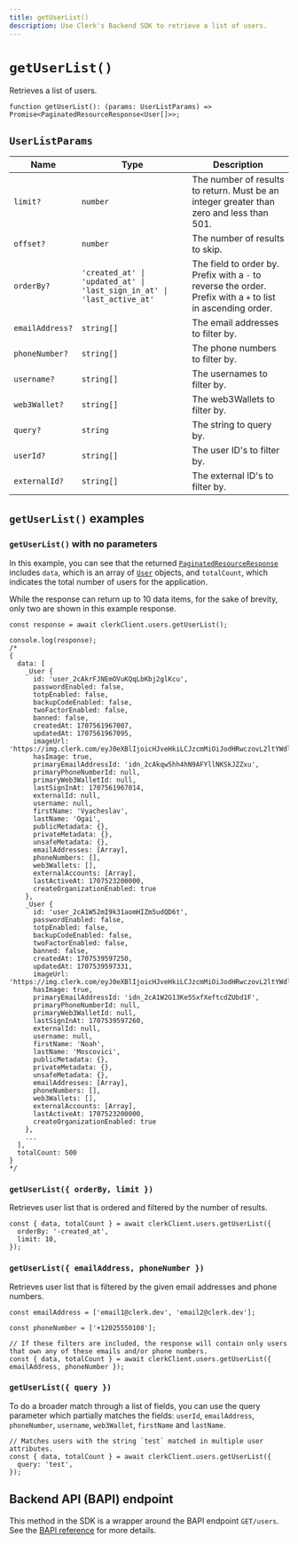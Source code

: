 ```yaml
---
title: getUserList()
description: Use Clerk's Backend SDK to retrieve a list of users.
---
```


# `getUserList()`

Retrieves a list of users.

```tsx
function getUserList(): (params: UserListParams) => Promise<PaginatedResourceResponse<User[]>>;
```

## `UserListParams`

| Name | Type | Description |
| --- | --- | --- |
| `limit?` | `number` | The number of results to return. Must be an integer greater than zero and less than 501. |
| `offset?` | `number` | The number of results to skip. |
| `orderBy?` | `'created_at' \| 'updated_at' \| 'last_sign_in_at' \| 'last_active_at'` | The field to order by. Prefix with a `-` to reverse the order. Prefix with a `+` to list in ascending order. |
| `emailAddress?` | `string[]` | The email addresses to filter by. |
| `phoneNumber?` | `string[]` | The phone numbers to filter by. |
| `username?` | `string[]` | The usernames to filter by. |
| `web3Wallet?` | `string[]` | The web3Wallets to filter by. |
| `query?` | `string` | The string to query by. |
| `userId?` | `string[]` | The user ID's to filter by. |
| `externalId?` | `string[]` | The external ID's to filter by. |

## `getUserList()` examples

### `getUserList()` with no parameters

In this example, you can see that the returned [`PaginatedResourceResponse`](/docs/references/backend/types/paginated-resource-response) includes `data`, which is an array of [`User`](/docs/references/backend/types/backend-user) objects, and `totalCount`, which indicates the total number of users for the application.

While the response can return up to 10 data items, for the sake of brevity, only two are shown in this example response.

```tsx
const response = await clerkClient.users.getUserList();

console.log(response);
/*
{
  data: [
    _User {
      id: 'user_2cAkrFJNEmOVuKQqLbKbj2glKcu',
      passwordEnabled: false,
      totpEnabled: false,
      backupCodeEnabled: false,
      twoFactorEnabled: false,
      banned: false,
      createdAt: 1707561967007,
      updatedAt: 1707561967095,
      imageUrl: 'https://img.clerk.com/eyJ0eXBlIjoicHJveHkiLCJzcmMiOiJodHRwczovL2ltYWdlcy5jbGVyay5kZXYvb2F1dGhfZ29vZ2xlL2ltZ18yY0Frckh3dWtza1NmYXhIajRLakNEbndJS2EifQ',
      hasImage: true,
      primaryEmailAddressId: 'idn_2cAkqw5hh4hN9AFYllNKSkJZZxu',
      primaryPhoneNumberId: null,
      primaryWeb3WalletId: null,
      lastSignInAt: 1707561967014,
      externalId: null,
      username: null,
      firstName: 'Vyacheslav',
      lastName: 'Ogai',
      publicMetadata: {},
      privateMetadata: {},
      unsafeMetadata: {},
      emailAddresses: [Array],
      phoneNumbers: [],
      web3Wallets: [],
      externalAccounts: [Array],
      lastActiveAt: 1707523200000,
      createOrganizationEnabled: true
    },
    _User {
      id: 'user_2cA1W52mI9k31aomHIZm5udQD6t',
      passwordEnabled: false,
      totpEnabled: false,
      backupCodeEnabled: false,
      twoFactorEnabled: false,
      banned: false,
      createdAt: 1707539597250,
      updatedAt: 1707539597331,
      imageUrl: 'https://img.clerk.com/eyJ0eXBlIjoicHJveHkiLCJzcmMiOiJodHRwczovL2ltYWdlcy5jbGVyay5kZXYvb2F1dGhfZ29vZ2xlL2ltZ18yY0ExVzRIM0o0Uk9EaGx6ZTcyTkhSRHc0TEwifQ',
      hasImage: true,
      primaryEmailAddressId: 'idn_2cA1W2G13Ke5SxfXeftcdZUbd1F',
      primaryPhoneNumberId: null,
      primaryWeb3WalletId: null,
      lastSignInAt: 1707539597260,
      externalId: null,
      username: null,
      firstName: 'Noah',
      lastName: 'Moscovici',
      publicMetadata: {},
      privateMetadata: {},
      unsafeMetadata: {},
      emailAddresses: [Array],
      phoneNumbers: [],
      web3Wallets: [],
      externalAccounts: [Array],
      lastActiveAt: 1707523200000,
      createOrganizationEnabled: true
    },
    ...
  ],
  totalCount: 500
}
*/
```

### `getUserList({ orderBy, limit })`

Retrieves user list that is ordered and filtered by the number of results.

```tsx
const { data, totalCount } = await clerkClient.users.getUserList({
  orderBy: '-created_at',
  limit: 10,
});
```

### `getUserList({ emailAddress, phoneNumber })`

Retrieves user list that is filtered by the given email addresses and phone numbers.

```tsx
const emailAddress = ['email1@clerk.dev', 'email2@clerk.dev'];

const phoneNumber = ['+12025550108'];

// If these filters are included, the response will contain only users that own any of these emails and/or phone numbers.
const { data, totalCount } = await clerkClient.users.getUserList({ emailAddress, phoneNumber });
```

### `getUserList({ query })`

To do a broader match through a list of fields, you can use the query parameter which partially matches the fields: `userId`, `emailAddress`, `phoneNumber`, `username`, `web3Wallet`, `firstName` and `lastName`.

```tsx
// Matches users with the string `test` matched in multiple user attributes.
const { data, totalCount } = await clerkClient.users.getUserList({
  query: 'test',
});
```

## Backend API (BAPI) endpoint

This method in the SDK is a wrapper around the BAPI endpoint `GET/users`. See the [BAPI reference](https://clerk.com/docs/reference/backend-api/tag/Users#operation/GetUserList) for more details.
